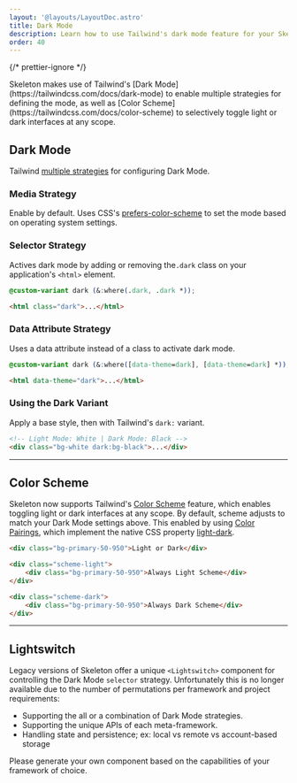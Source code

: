 ```yaml
---
layout: '@layouts/LayoutDoc.astro'
title: Dark Mode
description: Learn how to use Tailwind's dark mode feature for your Skeleton project.
order: 40
---
```



{/* prettier-ignore */}
<p class="text-xl">Skeleton makes use of Tailwind's [Dark Mode](https://tailwindcss.com/docs/dark-mode) to enable multiple strategies for defining the mode, as well as [Color Scheme](https://tailwindcss.com/docs/color-scheme) to selectively toggle light or dark interfaces at any scope.</p>

## Dark Mode

Tailwind [multiple strategies](https://tailwindcss.com/docs/dark-mode) for configuring Dark Mode.

### Media Strategy

Enable by default. Uses CSS's [prefers-color-scheme](https://developer.mozilla.org/en-US/docs/Web/CSS/@media/prefers-color-scheme) to set the mode based on operating system settings.

### Selector Strategy

Actives dark mode by adding or removing the`.dark` class on your application's `<html>` element.

```css
@custom-variant dark (&:where(.dark, .dark *));
```
```html
<html class="dark">...</html>
```

### Data Attribute Strategy

Uses a data attribute instead of a class to activate dark mode.

```css
@custom-variant dark (&:where([data-theme=dark], [data-theme=dark] *));
```
```html
<html data-theme="dark">...</html>
```

### Using the Dark Variant

Apply a base style, then with Tailwind's `dark:` variant.

```html
<!-- Light Mode: White | Dark Mode: Black -->
<div class="bg-white dark:bg-black">...</div>
```

---

## Color Scheme

Skeleton now supports Tailwind's [Color Scheme](https://tailwindcss.com/docs/color-scheme) feature, which enables toggling light or dark interfaces at any scope. By default, scheme adjusts to match your Dark Mode settings above. This enabled by using [Color Pairings](/docs/design/colors#color-pairings), which implement the native CSS property [light-dark](https://developer.mozilla.org/en-US/docs/Web/CSS/color_value/light-dark).

```html
<div class="bg-primary-50-950">Light or Dark</div>

<div class="scheme-light">
	<div class="bg-primary-50-950">Always Light Scheme</div>
</div>

<div class="scheme-dark">
	<div class="bg-primary-50-950">Always Dark Scheme</div>
</div>
```

---

## Lightswitch

Legacy versions of Skeleton offer a unique `<Lightswitch>` component for controlling the Dark Mode `selector` strategy. Unfortunately this is no longer available due to the number of permutations per framework and project requirements:

- Supporting the all or a combination of Dark Mode strategies.
- Supporting the unique APIs of each meta-framework.
- Handling state and persistence; ex: local vs remote vs account-based storage

Please generate your own component based on the capabilities of your framework of choice.
